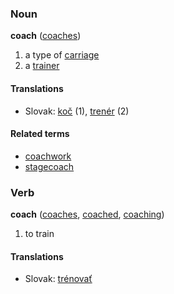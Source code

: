 ===Noun===
'''coach''' ([[coaches]])

# a type of [[carriage]]
# a [[trainer]]

==== Translations ====
*Slovak: [[koč]] (1), [[trenér]] (2)

====Related terms====
*[[coachwork]]
*[[stagecoach]]

===Verb===
'''coach''' ([[coaches]], [[coached]], [[coaching]])

# to train

==== Translations ====
*Slovak: [[trénovať]]